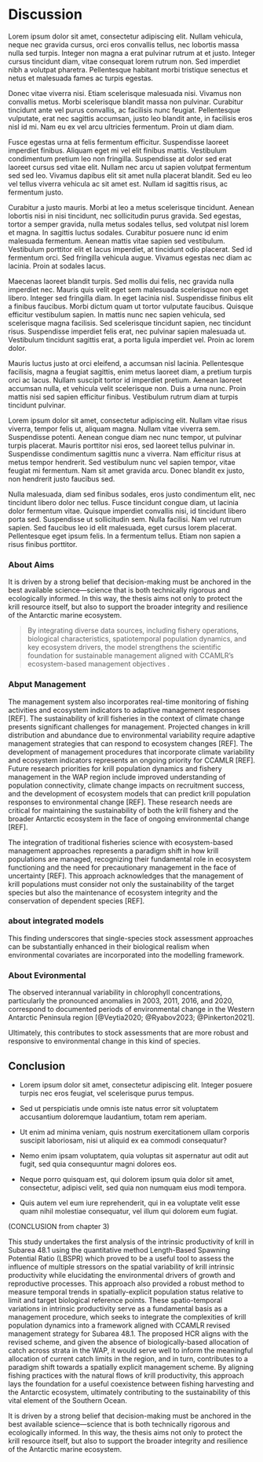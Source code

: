 # Discussion {#chap6}

\begin{flushright}
\textit{Este texto estará alineado a la derecha en itálico}
\end{flushright}
\vfill

Lorem ipsum dolor sit amet, consectetur adipiscing elit. Nullam vehicula, neque nec gravida cursus, orci eros convallis tellus, nec lobortis massa nulla sed turpis. Integer non magna a erat pulvinar rutrum at et justo. Integer cursus tincidunt diam, vitae consequat lorem rutrum non. Sed imperdiet nibh a volutpat pharetra. Pellentesque habitant morbi tristique senectus et netus et malesuada fames ac turpis egestas. 

Donec vitae viverra nisi. Etiam scelerisque malesuada nisi. Vivamus non convallis metus. Morbi scelerisque blandit massa non pulvinar. Curabitur tincidunt ante vel purus convallis, ac facilisis nunc feugiat. Pellentesque vulputate, erat nec sagittis accumsan, justo leo blandit ante, in facilisis eros nisl id mi. Nam eu ex vel arcu ultricies fermentum. Proin ut diam diam. 

Fusce egestas urna at felis fermentum efficitur. Suspendisse laoreet imperdiet finibus. Aliquam eget mi vel elit finibus mattis. Vestibulum condimentum pretium leo non fringilla. Suspendisse at dolor sed erat laoreet cursus sed vitae elit. Nullam nec arcu ut sapien volutpat fermentum sed sed leo. Vivamus dapibus elit sit amet nulla placerat blandit. Sed eu leo vel tellus viverra vehicula ac sit amet est. Nullam id sagittis risus, ac fermentum justo.

Curabitur a justo mauris. Morbi at leo a metus scelerisque tincidunt. Aenean lobortis nisi in nisi tincidunt, nec sollicitudin purus gravida. Sed egestas, tortor a semper gravida, nulla metus sodales tellus, sed volutpat nisl lorem et magna. In sagittis luctus sodales. Curabitur posuere nunc id enim malesuada fermentum. Aenean mattis vitae sapien sed vestibulum. Vestibulum porttitor elit et lacus imperdiet, at tincidunt odio placerat. Sed id fermentum orci. Sed fringilla vehicula augue. Vivamus egestas nec diam ac lacinia. Proin at sodales lacus. 

Maecenas laoreet blandit turpis. Sed mollis dui felis, nec gravida nulla imperdiet nec. Mauris quis velit eget sem malesuada scelerisque non eget libero. Integer sed fringilla diam. In eget lacinia nisl. Suspendisse finibus elit a finibus faucibus. Morbi dictum quam ut tortor vulputate faucibus. Quisque efficitur vestibulum sapien. In mattis nunc nec sapien vehicula, sed scelerisque magna facilisis. Sed scelerisque tincidunt sapien, nec tincidunt risus. Suspendisse imperdiet felis erat, nec pulvinar sapien malesuada ut. Vestibulum tincidunt sagittis erat, a porta ligula imperdiet vel. Proin ac lorem dolor.

Mauris luctus justo at orci eleifend, a accumsan nisl lacinia. Pellentesque facilisis, magna a feugiat sagittis, enim metus laoreet diam, a pretium turpis orci ac lacus. Nullam suscipit tortor id imperdiet pretium. Aenean laoreet accumsan nulla, et vehicula velit scelerisque non. Duis a urna nunc. Proin mattis nisi sed sapien efficitur finibus. Vestibulum rutrum diam at turpis tincidunt pulvinar.

Lorem ipsum dolor sit amet, consectetur adipiscing elit. Nullam vitae risus viverra, tempor felis ut, aliquam magna. Nullam vitae viverra sem. Suspendisse potenti. Aenean congue diam nec nunc tempor, ut pulvinar turpis placerat. Mauris porttitor nisi eros, sed laoreet tellus pulvinar in. Suspendisse condimentum sagittis nunc a viverra. Nam efficitur risus at metus tempor hendrerit. Sed vestibulum nunc vel sapien tempor, vitae feugiat mi fermentum. Nam sit amet gravida arcu. Donec blandit ex justo, non hendrerit justo faucibus sed.

Nulla malesuada, diam sed finibus sodales, eros justo condimentum elit, nec tincidunt libero dolor nec tellus. Fusce tincidunt congue diam, ut lacinia dolor fermentum vitae. Quisque imperdiet convallis nisi, id tincidunt libero porta sed. Suspendisse ut sollicitudin sem. Nulla facilisi. Nam vel rutrum sapien. Sed faucibus leo id elit malesuada, eget cursus lorem placerat. Pellentesque eget ipsum felis. In a fermentum tellus. Etiam non sapien a risus finibus porttitor.


### About Aims

It is driven by a strong belief that decision-making must be anchored in the best available science—science that is both technically rigorous and ecologically informed. In this way, the thesis aims not only to protect the krill resource itself, but also to support the broader integrity and resilience of the Antarctic marine ecosystem.

> By integrating diverse data sources, including fishery operations, biological characteristics, spatiotemporal population dynamics, and key ecosystem drivers, the model strengthens the scientific foundation for sustainable management aligned with CCAMLR's ecosystem-based management objectives .

### Abput Management


 The management system also incorporates real-time monitoring of fishing activities and ecosystem indicators to adaptive management responses [REF]. The sustainability of krill fisheries in the context of climate change presents significant challenges for management. Projected changes in krill distribution and abundance due to environmental variability require adaptive management strategies that can respond to ecosystem changes [REF]. The development of management procedures that incorporate climate variability and ecosystem indicators represents an ongoing priority for CCAMLR [REF]. Future research priorities for krill population dynamics and fishery management in the WAP region include improved understanding of population connectivity, climate change impacts on recruitment success, and the development of ecosystem models that can predict krill population responses to environmental change [REF]. These research needs are critical for maintaining the sustainability of both the krill fishery and the broader Antarctic ecosystem in the face of ongoing environmental change [REF].

The integration of traditional fisheries science with ecosystem-based management approaches represents a paradigm shift in how krill populations are managed, recognizing their fundamental role in ecosystem functioning and the need for precautionary management in the face of uncertainty [REF]. This approach acknowledges that the management of krill populations must consider not only the sustainability of the target species but also the maintenance of ecosystem integrity and the conservation of dependent species [REF].

### about integrated models

This finding underscores that single-species stock assessment approaches can be substantially enhanced in their biological realism when environmental covariates are incorporated into the modelling framework.

### About Evironmental

The observed interannual variability in chlorophyll concentrations, particularly the pronounced anomalies in 2003, 2011, 2016, and 2020, correspond to documented periods of environmental change in the Western Antarctic Peninsula region [@Veytia2020; @Ryabov2023; @Pinkerton2021].

Ultimately, this contributes to stock assessments that are more robust and responsive to environmental change in this kind of species.

## Conclusion


- Lorem ipsum dolor sit amet, consectetur adipiscing elit. Integer posuere turpis nec eros feugiat, vel scelerisque purus tempus.

- Sed ut perspiciatis unde omnis iste natus error sit voluptatem accusantium doloremque laudantium, totam rem aperiam.

- Ut enim ad minima veniam, quis nostrum exercitationem ullam corporis suscipit laboriosam, nisi ut aliquid ex ea commodi consequatur?

- Nemo enim ipsam voluptatem, quia voluptas sit aspernatur aut odit aut fugit, sed quia consequuntur magni dolores eos.

- Neque porro quisquam est, qui dolorem ipsum quia dolor sit amet, consectetur, adipisci velit, sed quia non numquam eius modi tempora.

- Quis autem vel eum iure reprehenderit, qui in ea voluptate velit esse quam nihil molestiae consequatur, vel illum qui dolorem eum fugiat.

(CONCLUSION from chapter 3)

This study undertakes the first analysis of the intrinsic productivity of krill in Subarea 48.1 using the quantitative method Length-Based Spawning Potential Ratio (LBSPR) which proved to be a useful tool to assess the influence of multiple stressors on the spatial variability of krill intrinsic productivity while elucidating the environmental drivers of growth and reproductive processes. This approach also provided a robust method to measure temporal trends in spatially-explicit population status relative to limit and target biological reference points. These spatio-temporal variations in intrinsic productivity serve as a fundamental basis as a management procedure, which seeks to integrate the complexities of krill population dynamics into a framework aligned with CCAMLR revised management strategy for Subarea 48.1. The proposed HCR aligns with the revised scheme, and given the absence of biologically-based allocation of catch across strata in the WAP, it would serve well to inform the meaningful allocation of current catch limits in the region, and in turn, contributes to a paradigm shift towards a spatially explicit management scheme. By aligning fishing practices with the natural flows of krill productivity, this approach lays the foundation for a useful coexistence between fishing harvesting and the Antarctic ecosystem, ultimately contributing to the sustainability of this vital element of the Southern Ocean.


It is driven by a strong belief that decision-making must be anchored in the best available science—science that is both technically rigorous and ecologically informed. In this way, the thesis aims not only to protect the krill resource itself, but also to support the broader integrity and resilience of the Antarctic marine ecosystem.


